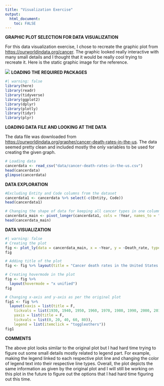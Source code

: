 ```yaml
---
title: "Visualization Exercise"
output:
  html_document:
    toc: FALSE
---
```


**GRAPHIC PLOT SELECTION FOR DATA VISUALIZATION**

For this data visualization exercise, I chose to recreate the graphic plot from <https://ourworldindata.org/cancer>. The graphic looked really interactive with many small details and I thought that it would be really cool trying to recreate it. Here is the static graphic image for the reference.

![](cancer-death-rates-in-the-us.png){fig-align="center"} **LOADING THE REQUIRED PACKAGES**

```r
#| warning: false
library(here)
library(readr)
library(tidyverse)
library(ggplot2)
library(dplyr)
library(plotly)
library(tidyr)
library(plyr)
```

**LOADING DATA FILE AND LOOKING AT THE DATA**

The data file was downloaded from <https://ourworldindata.org/grapher/cancer-death-rates-in-the-us>. The data seemed pretty clean and included mostly the only variables to be used for creating the given graph.

```r
# Loading data
cancerdata <- read_csv("data/cancer-death-rates-in-the-us.csv")
head(cancerdata)
glimpse(cancerdata)
```

**DATA EXPLORATION**

```r
#Excluding Entity and Code columns from the dataset
cancerdata1 <- cancerdata %>% select(-c(Entity, Code))
head(cancerdata1)

# Changing the shape of data for keeping all cancer types in one column and their death rates in another column
cancerdata_main <- pivot_longer(cancerdata1, cols = !Year, names_to = "Cancer_types", values_to = "Death_rate")
head(cancerdata_main)
```

**DATA VISUALIZATION**

```r
#| warning: false
# Creating the plot
fig <- plot_ly(data = cancerdata_main, x = ~Year, y = ~Death_rate, type = 'scatter', mode = 'lines', color = ~Cancer_types, colors = c("red", "blue", "black", "brown", "#32a852", "#c10dd1"))
fig

# Adding title of the plot
fig <- fig %>% layout(title = "Cancer death rates in the United States over the long-run")

# Creating hovermode in the plot
fig <- fig %>%
  layout(hovermode = "x unified")
fig

# Changing x-axis and y-axis as per the original plot
fig1 <- fig %>%
  layout(xaxis = list(title = F,
    tickvals = list(1930, 1940, 1950, 1960, 1970, 1980, 1990, 2000, 2011)),
    yaxis = list(title = F,
    tickvals = list(0, 20, 40, 60, 80)),
    legend = list(itemclick = "toggleothers"))
fig1
```

**COMMENTS**

The above plot looks similar to the original plot but I had hard time trying to figure out some small details mostly related to legend part. For example, making the legend linked to each respective plot line and changing the color of legend text into their respective line types. Overall, the plot depicts the same information as given by the original plot and I will still be working on this plot in the future to figure out the options that I had hard time figuring out this time.

